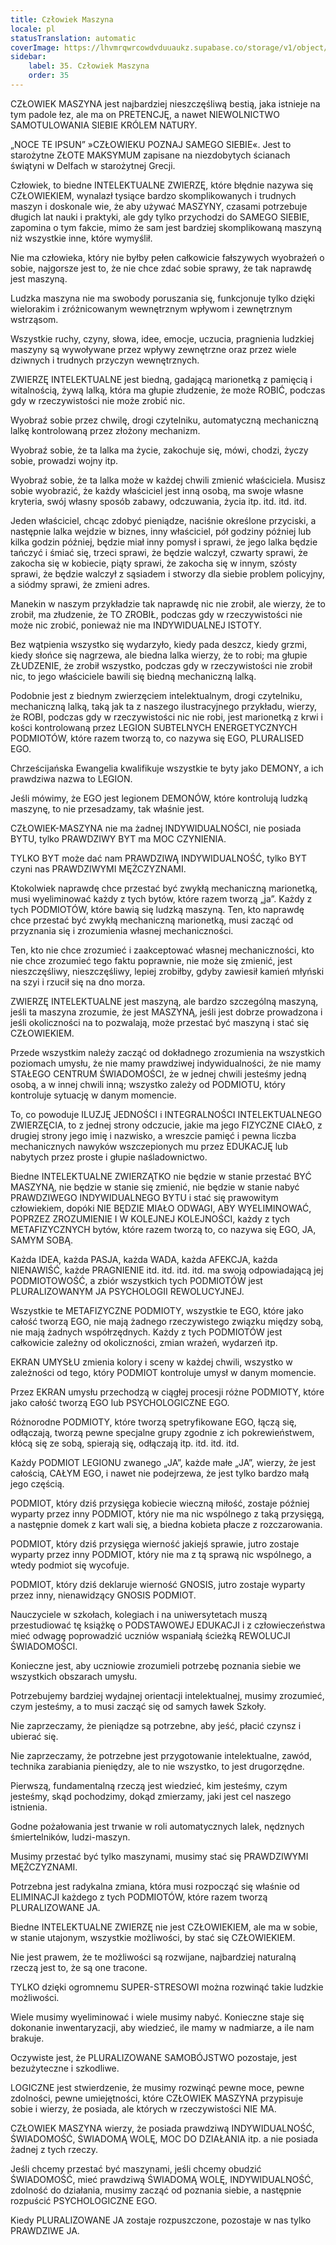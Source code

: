 ```yaml
---
title: Człowiek Maszyna
locale: pl
statusTranslation: automatic
coverImage: https://lhvmrqwrcowdvduuaukz.supabase.co/storage/v1/object/public/strapi-uploads/small_cover-educacion-fundamental.webp-2d51a7828a2b1309555be27f7e2a61a0.webp
sidebar:
    label: 35. Człowiek Maszyna
    order: 35
---
```

CZŁOWIEK MASZYNA jest najbardziej nieszczęśliwą bestią, jaka istnieje na tym padole łez, ale ma on PRETENCJĘ, a nawet NIEWOLNICTWO SAMOTULOWANIA SIEBIE KRÓLEM NATURY.

„NOCE TE IPSUN” »CZŁOWIEKU POZNAJ SAMEGO SIEBIE«. Jest to starożytne ZŁOTE MAKSYMUM zapisane na niezdobytych ścianach świątyni w Delfach w starożytnej Grecji.

Człowiek, to biedne INTELEKTUALNE ZWIERZĘ, które błędnie nazywa się CZŁOWIEKIEM, wynalazł tysiące bardzo skomplikowanych i trudnych maszyn i doskonale wie, że aby używać MASZYNY, czasami potrzebuje długich lat nauki i praktyki, ale gdy tylko przychodzi do SAMEGO SIEBIE, zapomina o tym fakcie, mimo że sam jest bardziej skomplikowaną maszyną niż wszystkie inne, które wymyślił.

Nie ma człowieka, który nie byłby pełen całkowicie fałszywych wyobrażeń o sobie, najgorsze jest to, że nie chce zdać sobie sprawy, że tak naprawdę jest maszyną.

Ludzka maszyna nie ma swobody poruszania się, funkcjonuje tylko dzięki wielorakim i zróżnicowanym wewnętrznym wpływom i zewnętrznym wstrząsom.

Wszystkie ruchy, czyny, słowa, idee, emocje, uczucia, pragnienia ludzkiej maszyny są wywoływane przez wpływy zewnętrzne oraz przez wiele dziwnych i trudnych przyczyn wewnętrznych.

ZWIERZĘ INTELEKTUALNE jest biedną, gadającą marionetką z pamięcią i witalnością, żywą lalką, która ma głupie złudzenie, że może ROBIĆ, podczas gdy w rzeczywistości nie może zrobić nic.

Wyobraź sobie przez chwilę, drogi czytelniku, automatyczną mechaniczną lalkę kontrolowaną przez złożony mechanizm.

Wyobraź sobie, że ta lalka ma życie, zakochuje się, mówi, chodzi, życzy sobie, prowadzi wojny itp.

Wyobraź sobie, że ta lalka może w każdej chwili zmienić właściciela. Musisz sobie wyobrazić, że każdy właściciel jest inną osobą, ma swoje własne kryteria, swój własny sposób zabawy, odczuwania, życia itp. itd. itd. itd.

Jeden właściciel, chcąc zdobyć pieniądze, naciśnie określone przyciski, a następnie lalka wejdzie w biznes, inny właściciel, pół godziny później lub kilka godzin później, będzie miał inny pomysł i sprawi, że jego lalka będzie tańczyć i śmiać się, trzeci sprawi, że będzie walczył, czwarty sprawi, że zakocha się w kobiecie, piąty sprawi, że zakocha się w innym, szósty sprawi, że będzie walczył z sąsiadem i stworzy dla siebie problem policyjny, a siódmy sprawi, że zmieni adres.

Manekin w naszym przykładzie tak naprawdę nic nie zrobił, ale wierzy, że to zrobił, ma złudzenie, że TO ZROBIŁ, podczas gdy w rzeczywistości nie może nic zrobić, ponieważ nie ma INDYWIDUALNEJ ISTOTY.

Bez wątpienia wszystko się wydarzyło, kiedy pada deszcz, kiedy grzmi, kiedy słońce się nagrzewa, ale biedna lalka wierzy, że to robi; ma głupie ZŁUDZENIE, że zrobił wszystko, podczas gdy w rzeczywistości nie zrobił nic, to jego właściciele bawili się biedną mechaniczną lalką.

Podobnie jest z biednym zwierzęciem intelektualnym, drogi czytelniku, mechaniczną lalką, taką jak ta z naszego ilustracyjnego przykładu, wierzy, że ROBI, podczas gdy w rzeczywistości nic nie robi, jest marionetką z krwi i kości kontrolowaną przez LEGION SUBTELNYCH ENERGETYCZNYCH PODMIOTÓW, które razem tworzą to, co nazywa się EGO, PLURALISED EGO.

Chrześcijańska Ewangelia kwalifikuje wszystkie te byty jako DEMONY, a ich prawdziwa nazwa to LEGION.

Jeśli mówimy, że EGO jest legionem DEMONÓW, które kontrolują ludzką maszynę, to nie przesadzamy, tak właśnie jest.

CZŁOWIEK-MASZYNA nie ma żadnej INDYWIDUALNOŚCI, nie posiada BYTU, tylko PRAWDZIWY BYT ma MOC CZYNIENIA.

TYLKO BYT może dać nam PRAWDZIWĄ INDYWIDUALNOŚĆ, tylko BYT czyni nas PRAWDZIWYMI MĘŻCZYZNAMI.

Ktokolwiek naprawdę chce przestać być zwykłą mechaniczną marionetką, musi wyeliminować każdy z tych bytów, które razem tworzą „ja”. Każdy z tych PODMIOTÓW, które bawią się ludzką maszyną. Ten, kto naprawdę chce przestać być zwykłą mechaniczną marionetką, musi zacząć od przyznania się i zrozumienia własnej mechaniczności.

Ten, kto nie chce zrozumieć i zaakceptować własnej mechaniczności, kto nie chce zrozumieć tego faktu poprawnie, nie może się zmienić, jest nieszczęśliwy, nieszczęśliwy, lepiej zrobiłby, gdyby zawiesił kamień młyński na szyi i rzucił się na dno morza.

ZWIERZĘ INTELEKTUALNE jest maszyną, ale bardzo szczególną maszyną, jeśli ta maszyna zrozumie, że jest MASZYNĄ, jeśli jest dobrze prowadzona i jeśli okoliczności na to pozwalają, może przestać być maszyną i stać się CZŁOWIEKIEM.

Przede wszystkim należy zacząć od dokładnego zrozumienia na wszystkich poziomach umysłu, że nie mamy prawdziwej indywidualności, że nie mamy STAŁEGO CENTRUM ŚWIADOMOŚCI, że w jednej chwili jesteśmy jedną osobą, a w innej chwili inną; wszystko zależy od PODMIOTU, który kontroluje sytuację w danym momencie.

To, co powoduje ILUZJĘ JEDNOŚCI i INTEGRALNOŚCI INTELEKTUALNEGO ZWIERZĘCIA, to z jednej strony odczucie, jakie ma jego FIZYCZNE CIAŁO, z drugiej strony jego imię i nazwisko, a wreszcie pamięć i pewna liczba mechanicznych nawyków wszczepionych mu przez EDUKACJĘ lub nabytych przez proste i głupie naśladownictwo.

Biedne INTELEKTUALNE ZWIERZĄTKO nie będzie w stanie przestać BYĆ MASZYNĄ, nie będzie w stanie się zmienić, nie będzie w stanie nabyć PRAWDZIWEGO INDYWIDUALNEGO BYTU i stać się prawowitym człowiekiem, dopóki NIE BĘDZIE MIAŁO ODWAGI, ABY WYELIMINOWAĆ, POPRZEZ ZROZUMIENIE I W KOLEJNEJ KOLEJNOŚCI, każdy z tych METAFIZYCZNYCH bytów, które razem tworzą to, co nazywa się EGO, JA, SAMYM SOBĄ.

Każda IDEA, każda PASJA, każda WADA, każda AFEKCJA, każda NIENAWIŚĆ, każde PRAGNIENIE itd. itd. itd. itd. ma swoją odpowiadającą jej PODMIOTOWOŚĆ, a zbiór wszystkich tych PODMIOTÓW jest PLURALIZOWANYM JA PSYCHOLOGII REWOLUCYJNEJ.

Wszystkie te METAFIZYCZNE PODMIOTY, wszystkie te EGO, które jako całość tworzą EGO, nie mają żadnego rzeczywistego związku między sobą, nie mają żadnych współrzędnych. Każdy z tych PODMIOTÓW jest całkowicie zależny od okoliczności, zmian wrażeń, wydarzeń itp.

EKRAN UMYSŁU zmienia kolory i sceny w każdej chwili, wszystko w zależności od tego, który PODMIOT kontroluje umysł w danym momencie.

Przez EKRAN umysłu przechodzą w ciągłej procesji różne PODMIOTY, które jako całość tworzą EGO lub PSYCHOLOGICZNE EGO.

Różnorodne PODMIOTY, które tworzą spetryfikowane EGO, łączą się, odłączają, tworzą pewne specjalne grupy zgodnie z ich pokrewieństwem, kłócą się ze sobą, spierają się, odłączają itp. itd. itd. itd.

Każdy PODMIOT LEGIONU zwanego „JA”, każde małe „JA”, wierzy, że jest całością, CAŁYM EGO, i nawet nie podejrzewa, że jest tylko bardzo małą jego częścią.

PODMIOT, który dziś przysięga kobiecie wieczną miłość, zostaje później wyparty przez inny PODMIOT, który nie ma nic wspólnego z taką przysięgą, a następnie domek z kart wali się, a biedna kobieta płacze z rozczarowania.

PODMIOT, który dziś przysięga wierność jakiejś sprawie, jutro zostaje wyparty przez inny PODMIOT, który nie ma z tą sprawą nic wspólnego, a wtedy podmiot się wycofuje.

PODMIOT, który dziś deklaruje wierność GNOSIS, jutro zostaje wyparty przez inny, nienawidzący GNOSIS PODMIOT.

Nauczyciele w szkołach, kolegiach i na uniwersytetach muszą przestudiować tę książkę o PODSTAWOWEJ EDUKACJI i z człowieczeństwa mieć odwagę poprowadzić uczniów wspaniałą ścieżką REWOLUCJI ŚWIADOMOŚCI.

Konieczne jest, aby uczniowie zrozumieli potrzebę poznania siebie we wszystkich obszarach umysłu.

Potrzebujemy bardziej wydajnej orientacji intelektualnej, musimy zrozumieć, czym jesteśmy, a to musi zacząć się od samych ławek Szkoły.

Nie zaprzeczamy, że pieniądze są potrzebne, aby jeść, płacić czynsz i ubierać się.

Nie zaprzeczamy, że potrzebne jest przygotowanie intelektualne, zawód, technika zarabiania pieniędzy, ale to nie wszystko, to jest drugorzędne.

Pierwszą, fundamentalną rzeczą jest wiedzieć, kim jesteśmy, czym jesteśmy, skąd pochodzimy, dokąd zmierzamy, jaki jest cel naszego istnienia.

Godne pożałowania jest trwanie w roli automatycznych lalek, nędznych śmiertelników, ludzi-maszyn.

Musimy przestać być tylko maszynami, musimy stać się PRAWDZIWYMI MĘŻCZYZNAMI.

Potrzebna jest radykalna zmiana, która musi rozpocząć się właśnie od ELIMINACJI każdego z tych PODMIOTÓW, które razem tworzą PLURALIZOWANE JA.

Biedne INTELEKTUALNE ZWIERZĘ nie jest CZŁOWIEKIEM, ale ma w sobie, w stanie utajonym, wszystkie możliwości, by stać się CZŁOWIEKIEM.

Nie jest prawem, że te możliwości są rozwijane, najbardziej naturalną rzeczą jest to, że są one tracone.

TYLKO dzięki ogromnemu SUPER-STRESOWI można rozwinąć takie ludzkie możliwości.

Wiele musimy wyeliminować i wiele musimy nabyć. Konieczne staje się dokonanie inwentaryzacji, aby wiedzieć, ile mamy w nadmiarze, a ile nam brakuje.

Oczywiste jest, że PLURALIZOWANE SAMOBÓJSTWO pozostaje, jest bezużyteczne i szkodliwe.

LOGICZNE jest stwierdzenie, że musimy rozwinąć pewne moce, pewne zdolności, pewne umiejętności, które CZŁOWIEK MASZYNA przypisuje sobie i wierzy, że posiada, ale których w rzeczywistości NIE MA.

CZŁOWIEK MASZYNA wierzy, że posiada prawdziwą INDYWIDUALNOŚĆ, ŚWIADOMOŚĆ, ŚWIADOMĄ WOLĘ, MOC DO DZIAŁANIA itp. a nie posiada żadnej z tych rzeczy.

Jeśli chcemy przestać być maszynami, jeśli chcemy obudzić ŚWIADOMOŚĆ, mieć prawdziwą ŚWIADOMĄ WOLĘ, INDYWIDUALNOŚĆ, zdolność do działania, musimy zacząć od poznania siebie, a następnie rozpuścić PSYCHOLOGICZNE EGO.

Kiedy PLURALIZOWANE JA zostaje rozpuszczone, pozostaje w nas tylko PRAWDZIWE JA.
